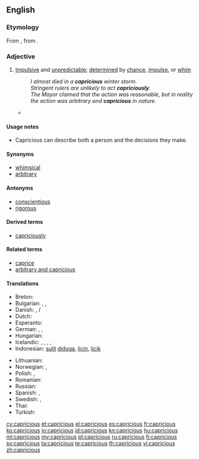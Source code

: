 ==English==

===Etymology===
From {{etyl|fr|en}} {{term|capricieux|capricieux|lang=fr}}, from {{etyl|it|en}} {{term|capriccioso|capriccioso|lang=it}}.

===Adjective===
{{en-adj}}

# [[impulsive|Impulsive]] and [[unpredictable]]; [[determined]] by [[chance]], [[impulse]], or [[whim]]
#: ''I almost died in a '''capricious''' winter storm.''
#: ''Stringent rulers are unlikely to act '''capriciously'''.''
#: ''The Mayor claimed that the action was reasonable, but in reality the action was arbitrary and '''capricious''' in nature.''
#* {{quote-book|passage="'''Capricious'''?" And at this monsieur began to laugh. "Oh no, I'm not '''capricious'''. I am very faithful. I am very constant. Comprenez?"|title=[[S:The American/Chapter I|The American]]|author=Henry James|year=1877}}

====Usage notes====
* Capricious can describe both a person and the decisions they make.

====Synonyms====
* [[whimsical]]
* [[arbitrary]]

====Antonyms====
* [[conscientious]]
* [[rigorous]]

====Derived terms====
* [[capriciously]]

====Related terms====
* [[caprice]]
* [[arbitrary and capricious]]

====Translations====
{{trans-top|Impulsive and unpredictable; determined by chance, impulse, or whim}}
* Breton: {{t+|br|froudennek}}
* Bulgarian: {{t+|bg|капризен}},  {{t+|bg|непостоянен}},  {{t-|bg|непредвидим}}
* Danish: {{t-|da|uberegnelig}}, {{t-|da|uforudsigbar}}/{{t-|da|uforutsigbar}}
* Dutch: {{t-|nl|grillig}}
* Esperanto: {{t-|eo|kaprica|xs=Esperanto}}
* German: {{t+|de|kapriziös}}, {{t-|de|launenhaft}}, {{t+|de|unberechenbar}}
* Hungarian: {{t+|hu|szeszélyes}}
* Icelandic: {{t-|is|duttlungasamur|m}}, {{t+|is|mislyndur|m}}, {{t-|is|kenjóttur|m}}, {{t-|is|dyntóttur|m}}, {{t-|is|duttlungafullur|m}}
* Indonesian: [[sulit]] [[duga|diduga]], [[licin]], [[licik]]
{{trans-mid}}
* Lithuanian: {{t-|lt|įnoringas|xs=Lithuanian}}
* Norwegian: {{t-|no|uberegnelig}}, {{t-|no|uforutsigbar}}
* Polish: {{t+|pl|nagły|m}}, {{t+|pl|kapryśny}}
* Romanian: {{t-|ro|capricios}}
* Russian: {{t+|ru|капризный|m|tr=kaprizniy|sc=Cyrl}}
* Spanish: {{t-|es|caprichoso}}, {{t-|es|antojadizo}}
* Swedish: {{t-|sv|oberäknelig}}, {{t+|sv|oförutsägbar}}
* Thai: {{t-|th|ตามอำเภอใจ|tr=tāmxảp̣hexcı|sc=Thai}}
* Turkish: {{t+|tr|kaprisli}}
{{trans-bottom}}

[[cy:capricious]]
[[et:capricious]]
[[el:capricious]]
[[es:capricious]]
[[fr:capricious]]
[[ko:capricious]]
[[io:capricious]]
[[id:capricious]]
[[kn:capricious]]
[[hu:capricious]]
[[ml:capricious]]
[[my:capricious]]
[[pl:capricious]]
[[ru:capricious]]
[[fi:capricious]]
[[sv:capricious]]
[[ta:capricious]]
[[te:capricious]]
[[th:capricious]]
[[vi:capricious]]
[[zh:capricious]]
